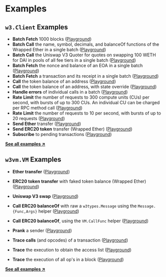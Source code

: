 # Examples

## `w3.Client` Examples

* **Batch Fetch** 1000 blocks ([Playground](https://pkg.go.dev/github.com/lmittmann/w3#example-Client-BatchBlocks))
* **Batch Call** the name, symbol, decimals, and balanceOf functions of the Wrapped Ether in a single batch ([Playground](https://pkg.go.dev/github.com/lmittmann/w3#example-Client-BatchCallFunc))
* **Batch Call** the Uniswap V3 Quoter for quotes on swapping 100 WETH for DAI in pools of all fee tiers in a single batch ([Playground](https://pkg.go.dev/github.com/lmittmann/w3#example-Client-BatchCallFuncUniswapQuoter))
* **Batch Fetch** the nonce and balance of an EOA in a single batch ([Playground](https://pkg.go.dev/github.com/lmittmann/w3#example-Client-BatchEOAState))
* **Batch Fetch** a transaction and its receipt in a single batch ([Playground](https://pkg.go.dev/github.com/lmittmann/w3#example-Client-BatchTxDetails))
* **Call** the token balance of an address ([Playground](https://pkg.go.dev/github.com/lmittmann/w3#example-Client-CallFunc))
* **Call** the token balance of an address, with state override ([Playground](https://pkg.go.dev/github.com/lmittmann/w3#example-Client-CallFuncWithStateOverride))
* **Handle errors** of individual calls in a batch ([Playground](https://pkg.go.dev/github.com/lmittmann/w3#example-Client-BatchHandleError))
* **Rate Limit** the number of requests to 300 compute units (CUs) per second, with bursts of up to 300 CUs. An individual CU can be charged per RPC method call ([Playground](https://pkg.go.dev/github.com/lmittmann/w3#example-Client-RateLimitByComputeUnits))
* **Rate Limit** the number of requests to 10 per second, with bursts of up to 20 requests ([Playground](https://pkg.go.dev/github.com/lmittmann/w3#example-Client-RateLimitByRequest))
* **Send Ether** transfer ([Playground](https://pkg.go.dev/github.com/lmittmann/w3#example-Client-SendETHTransfer))
* **Send ERC20 token** transfer (Wrapped Ether) ([Playground](https://pkg.go.dev/github.com/lmittmann/w3#example-Client-SendTokenTransfer))
* **Subscribe** to pending transactions ([Playground](https://pkg.go.dev/github.com/lmittmann/w3#example-Client-SubscribeToPendingTransactions))

**[See all examples ↗](https://pkg.go.dev/github.com/lmittmann/w3#pkg-examples)**


## `w3vm.VM` Examples

* **Ether transfer** ([Playground](https://pkg.go.dev/github.com/lmittmann/w3/w3vm#example-VM-SimpleTransfer))
* **ERC20 token transfer** with faked token balance (Wrapped Ether) ([Playground](https://pkg.go.dev/github.com/lmittmann/w3/w3vm#example-VM-FakeTokenBalance))
* **Uniswap V3 swap** ([Playground](https://pkg.go.dev/github.com/lmittmann/w3/w3vm#example-VM-UniswapV3Swap))

* **Call ERC20 balanceOf** with raw a `w3types.Message` using the `Message.{Func,Args}` helper ([Playground](https://pkg.go.dev/github.com/lmittmann/w3/w3vm#example-VM-Call))
* **Call ERC20 balanceOf**, using the `VM.CallFunc` helper ([Playground](https://pkg.go.dev/github.com/lmittmann/w3/w3vm#example-VM-CallFunc))
* **Prank** a sender ([Playground](https://pkg.go.dev/github.com/lmittmann/w3/w3vm#example-VM-PrankZeroAddress))
* **Trace calls** (and opcodes) of a transaction ([Playground](https://pkg.go.dev/github.com/lmittmann/w3/w3vm#example-VM-TraceCalls))
* **Trace** the execution to obtain the access list ([Playground](https://pkg.go.dev/github.com/lmittmann/w3/w3vm#example-VM-TraceAccessList))
* **Trace** the execution of all op's in a block ([Playground](https://pkg.go.dev/github.com/lmittmann/w3/w3vm#example-VM-TraceBlock))

**[See all examples ↗](https://pkg.go.dev/github.com/lmittmann/w3/w3vm#pkg-examples)**
